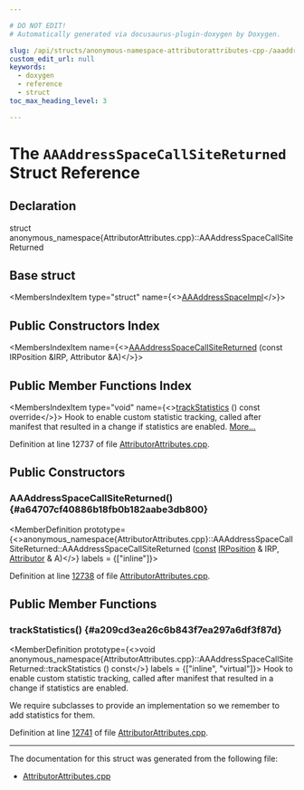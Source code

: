```yaml
---

# DO NOT EDIT!
# Automatically generated via docusaurus-plugin-doxygen by Doxygen.

slug: /api/structs/anonymous-namespace-attributorattributes-cpp-/aaaddressspacecallsitereturned
custom_edit_url: null
keywords:
  - doxygen
  - reference
  - struct
toc_max_heading_level: 3

---
```





# The `AAAddressSpaceCallSiteReturned` Struct Reference

<DoxygenPage pluginConfig={pluginConfig}>



## Declaration

<CodeBlock>struct anonymous_namespace{AttributorAttributes.cpp}::AAAddressSpaceCallSiteReturned</CodeBlock>

## Base struct

<MembersIndex>

<MembersIndexItem
  type="struct"
  name={<><a href="/docs/api/structs/anonymous-namespace-attributorattributes-cpp-/aaaddressspaceimpl">AAAddressSpaceImpl</a></>}>
</MembersIndexItem>

</MembersIndex>

## Public Constructors Index

<MembersIndex>

<MembersIndexItem
  name={<><a href="#a64707cf40886b18fb0b182aabe3db800">AAAddressSpaceCallSiteReturned</a> (const IRPosition &amp;IRP, Attributor &amp;A)</>}>
</MembersIndexItem>

</MembersIndex>

## Public Member Functions Index

<MembersIndex>

<MembersIndexItem
  type="void"
  name={<><a href="#a209cd3ea26c6b843f7ea297a6df3f87d">trackStatistics</a> () const override</>}>
Hook to enable custom statistic tracking, called after manifest that resulted in a change if statistics are enabled. <a href="#a209cd3ea26c6b843f7ea297a6df3f87d">More...</a>
</MembersIndexItem>

</MembersIndex>


Definition at line 12737 of file <a href="/docs/api/files/lib/lib/transforms/lib/transforms/ipo/attributorattributes-cpp">AttributorAttributes.cpp</a>.

<SectionDefinition>

## Public Constructors

### AAAddressSpaceCallSiteReturned() {#a64707cf40886b18fb0b182aabe3db800}

<MemberDefinition
  prototype={<>anonymous&#95;namespace&#123;AttributorAttributes.cpp&#125;::AAAddressSpaceCallSiteReturned::AAAddressSpaceCallSiteReturned (<a href="/docs/api/files/lib/lib/target/lib/target/aarch64/aarch64promoteconstant-cpp/#a90f8350fecae261c25be85d38b451bff">const</a> <a href="/docs/api/structs/llvm/irposition">IRPosition</a> &amp; IRP, <a href="/docs/api/structs/llvm/attributor">Attributor</a> &amp; A)</>}
  labels = {["inline"]}>

Definition at line <a href="/docs/api/files/lib/lib/transforms/lib/transforms/ipo/attributorattributes-cpp/#l12738">12738</a> of file <a href="/docs/api/files/lib/lib/transforms/lib/transforms/ipo/attributorattributes-cpp">AttributorAttributes.cpp</a>.
</MemberDefinition>

</SectionDefinition>

<SectionDefinition>

## Public Member Functions

### trackStatistics() {#a209cd3ea26c6b843f7ea297a6df3f87d}

<MemberDefinition
  prototype={<>void anonymous&#95;namespace&#123;AttributorAttributes.cpp&#125;::AAAddressSpaceCallSiteReturned::trackStatistics () const</>}
  labels = {["inline", "virtual"]}>
Hook to enable custom statistic tracking, called after manifest that resulted in a change if statistics are enabled.

We require subclasses to provide an implementation so we remember to add statistics for them.

Definition at line <a href="/docs/api/files/lib/lib/transforms/lib/transforms/ipo/attributorattributes-cpp/#l12741">12741</a> of file <a href="/docs/api/files/lib/lib/transforms/lib/transforms/ipo/attributorattributes-cpp">AttributorAttributes.cpp</a>.
</MemberDefinition>

</SectionDefinition>

<hr/>

The documentation for this struct was generated from the following file:

<ul>
<li><a href="/docs/api/files/lib/lib/transforms/lib/transforms/ipo/attributorattributes-cpp">AttributorAttributes.cpp</a></li>
</ul>

</DoxygenPage>
